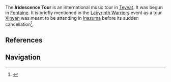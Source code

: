 {{Terminology Infobox
|type=Festivals
}}
The '''Iridescence Tour''' is an international music tour in [[Teyvat]]. It was begun in [[Fontaine]]. It is briefly mentioned in the [[Labyrinth Warriors]] event as a tour [[Xinyan]] was meant to be attending in [[Inazuma]] before its sudden cancellation<ref>{{Ref/Quest|A Tricky Situation}}</ref>.

==References==
{{Reflist}}

==Navigation==
{{Lore Navbox}}